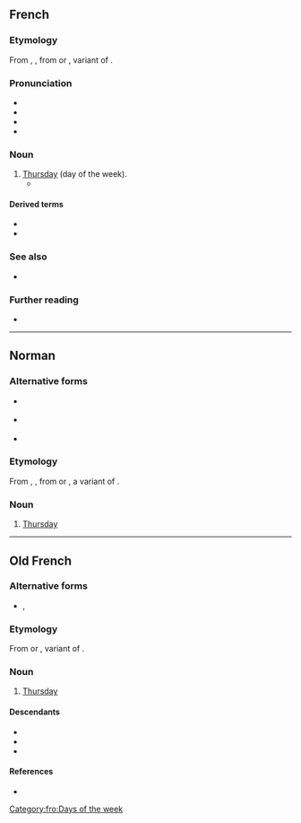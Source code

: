 {{also|Jeudi}}
==French==

===Etymology===
From {{inh|fr|fro|jeudi}}, {{m|fro|jusdi}}, from {{inh|fr|la||Jovis diēs}} or {{m|la||Iovis diēs}}, variant of {{m|la|diēs Iovis||day of Jupiter}}.

===Pronunciation===
* {{fr-IPA|jeûdi}}
* {{audio|fr|Fr-jeudi-fr-ouest.ogg|Audio (France)}}
* {{rhymes|fr|i}}
* {{homophones|fr|jeudis}}

===Noun===
{{fr-noun|m}}

# [[Thursday]] (day of the week).
#* {{quote-book|fr|1986||Il était une fois … une petite grenouille|||passage=En avant, la musique des jours de la semaine.<br>En avant, la musique des jours de la semaine.<br>Lundi marche devant,<br>Rantaplan.<br>Mardi joue de la trompette,<br>De la trompette.<br>Mercredi du violon,<br>Du violon.<br>'''Jeudi''' de l’accordéon,<br>De l’accordéon.<br>Vendredi et samedi chantent la chanson de dimanche.<br>Vendredi et samedi chantent la chanson de dimanche.<br>En avant, la musique des jours de la semaine.<br>En avant, la musique des jours de la semaine.|translation=Onward, the music of the days of the week.<br>Onward, the music of the days of the week.<br>Monday marches ahead,<br>Rantaplan.<br>Tuesday plays the trumpet,<br>The trumpet.<br>Wednesday the violin,<br>The violin.<br>Thursday the accordion,<br>The accordion.<br>Friday and Saturday sing the song of Sunday.<br>Friday and Saturday sing the song of Sunday.<br>Onward, the music of the days of the week.<br>Onward, the music of the days of the week.|chapter=Il était une fois … une maison des musiciens|trans-chapter=There Once Was… a House of Musicians|trans-title=There Once Was… a Little Frog|genre=fiction|publisher={{w2|fr|CLE International}}|location=Paris}}

====Derived terms====
* {{l|fr|jeudi gras}}
* {{l|fr|la semaine des quatre jeudis}}

===See also===
* {{list:days of the week/fr}}

===Further reading===
* {{R:TLFi}}

----

==Norman==

===Alternative forms===
* {{l|nrf|Jeudi}} {{qualifier|Jersey}}
* {{l|nrf|jéeudi}} {{qualifier|continental Normandy}}
* {{l|nrf|djödi}} {{qualifier|Sark}}

===Etymology===
From {{inh|nrf|fro|jeudi}}, {{m|fro|jusdi}}, from {{inh|nrf|la||Jovis diēs}} or {{m|la||Iovis diēs}}, a variant of {{m|la|diēs Iovis||day of Jupiter}}.

===Noun===
{{nrf-noun|m}}

# {{lb|nrf|Guernsey}} [[Thursday]]

{{topics|nrf|Days of the week}}

----

==Old French==

===Alternative forms===
* {{l|fro|jusdi}}, {{l|fro|juesdi}}

===Etymology===
From {{inh|fro|la||Jovis diēs}} or {{m|la||Iovis diēs}}, variant of {{m|la|diēs Iovis}}.

===Noun===
{{fro-noun|m}}

# [[Thursday]]

====Descendants====
* {{desc|fr|jeudi}}
* {{desc|nrf|jeudi}}
* {{desc|wa|djudi}}

====References====
* {{R:Godefroy|supplement=1}}<!--contains a long list of alternative forms, too long to list here-->

[[Category:fro:Days of the week]]
